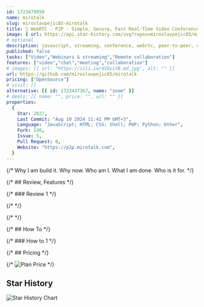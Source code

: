 ```yaml
---
id: 1723479959
name: mirotalk
slug: miroslavpejic85-mirotalk
title: 🚀 WebRTC - P2P - Simple, Secure, Fast Real-Time Video Conferences Up to 8k and 60fps, compatible with all browsers and platforms.
image: { url: https://api.star-history.com/svg?repos=miroslavpejic85/mirotalk }
# optional
description: javascript, streaming, conference, webrtc, peer-to-peer, decentralized, sharing, p2p, meeting, whiteboard, screensharing, video-call, conferencing, video-conferencing, hacktoberfest, html-css-javascript, webrtc-call, webrtc-video, video-chat, mirotalk,  ,
published: false
tasks: ["Video","Webinars & streaming","Remote collaboration"]
features: ["video","chat","meeting","collaboration"]
# images: [{ url: "https://iili.io/dI8yiYB.md.jpg", alt: "" }]
url: https://github.com/miroslavpejic85/mirotalk
pricing: ["OpenSource"]
# visit: []
alternative: [{ id: 1723437367, name: "zoom" }]
# deals: [{ name: "", price: "", url: "" }]
properties:
  {
    Star: 2827,
    Last Commit: "Aug 10 2024 11:41 PM GMT+3",
    Language: "JavaScript; HTML; CSS; Shell; PHP; Python; Other",
    Fork: 536,
    Issue: 5,
    Pull Request: 0,
    Website: "https://p2p.mirotalk.com",
  }
---
```


{/* Why I am build it. Why now. Who am I. What I am done. Who is it for. */}

{/* ## Review, Features */}

{/* ### Review 1 */}

{/* <DetailYoutube videoId="" startTime={0} /> */}

{/* <Twitters ids=[] /> */}

{/* ## How To */}

{/* ### How to 1 */}

{/* ## Pricing */}

{/* <Img src="" alt="Plan Price" /> */}

## Star History

![Star History Chart](https://api.star-history.com/svg?repos=miroslavpejic85/mirotalk)
